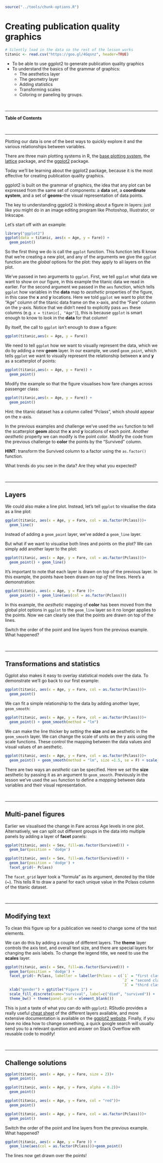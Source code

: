 
```r
source("../tools/chunk-options.R")
```

# Creating publication quality graphics


```r
# Silently load in the data so the rest of the lesson works
titanic <- read.csv("https://goo.gl/4Gqsnz", header=TRUE)

```

<!--sec data-title="Learning Objectives" data-id="obj" data-show=true data-collapse=false ces-->

* To be able to use ggplot2 to generate publication quality graphics
* To understand the basics of the grammar of graphics:
   - The aesthetics layer
   - The geometry layer
   - Adding statistics
   - Transforming scales
   - Coloring or paneling by groups.

<!--endsec-->

<br>

---

**Table of Contents**

<!-- toc -->

<br>

---

Plotting our data is one of the best ways to
quickly explore it and the various relationships
between variables.

There are three main plotting systems in R,
the [base plotting system][base], the [lattice][lattice]
package, and the [ggplot2][ggplot2] package.

[base]: http://www.statmethods.net/graphs/
[lattice]: http://www.statmethods.net/advgraphs/trellis.html
[ggplot2]: http://www.statmethods.net/advgraphs/ggplot2.html

Today we'll be learning about the ggplot2 package, because
it is the most effective for creating publication quality
graphics.

ggplot2 is built on the grammar of graphics, the idea that any plot can be
expressed from the same set of components: a **data** set, a
**coordinate system**, and a set of **geoms**--the visual representation of data
points.

The key to understanding ggplot2 is thinking about a figure in layers: just like
you might do in an image editing program like Photoshop, Illustrator, or
Inkscape.

Let's start off with an example:

```r
library("ggplot2")
ggplot(data = titanic, aes(x = Age, y = Fare)) +
  geom_point()
```

So the first thing we do is call the `ggplot` function. This function lets R
know that we're creating a new plot, and any of the arguments we give the
`ggplot` function are the *global* options for the plot: they apply to all
layers on the plot.

We've passed in two arguments to `ggplot`. First, we tell `ggplot` what data we
want to show on our figure, in this example the titanic data we read in
earlier. For the second argument we passed in the `aes` function, which
tells `ggplot` how variables in the **data** map to *aesthetic* properties of
the figure, in this case the **x** and **y** locations. Here we told `ggplot` we
want to plot the "Age" column of the titanic data frame on the x-axis, and
the "Fare" column on the y-axis. Notice that we didn't need to explicitly
pass `aes` these columns (e.g. `x = titanic[, "Age"]`), this is because
`ggplot` is smart enough to know to look in the **data** for that column!

By itself, the call to `ggplot` isn't enough to draw a figure:

```r
ggplot(titanic,aes(x = Age, y = Fare))
```

We need to tell `ggplot` how we want to visually represent the data, which we
do by adding a new **geom** layer. In our example, we used `geom_point`, which
tells `ggplot` we want to visually represent the relationship between **x** and
**y** as a scatterplot of points:

```r
ggplot(titanic,aes(x = Age, y = Fare)) +
  geom_point()
```


<!--sec data-title="Challenge 1" data-id="ch1" data-show=true data-collapse=false ces-->

Modify the example so that the figure visualises how fare changes across passenger class:

```r
ggplot(titanic,aes(x = Age, y = Fare)) +
  geom_point()
```

Hint: the titanic dataset has a column called "Pclass", which should appear on the x-axis.

<!--endsec-->

<!--sec data-title="Challenge 2" data-id="ch2" data-show=true data-collapse=false ces-->

In the previous examples and challenge we've used the `aes` function to tell the scatterplot **geom** about the **x** and **y** locations of each point.
Another *aesthetic* property we can modify is the point *color*. Modify the
code from the previous challenge to **color** the points by the "Survived"
column.

**HINT**: transform the Survived column to a factor using the `as.factor()` function.

What trends do you see in the data? Are they what you expected?
<!--endsec-->

<br>

---

## Layers

We could also make a line plot.
Instead, let's tell `ggplot` to visualise the data as a line plot:

```r
ggplot(titanic, aes(x = Age, y = Fare, col = as.factor(Pclass)))+
  geom_line()
```

Instead of adding a `geom_point` layer, we've added a `geom_line` layer. 

But what if we want to visualise both lines and points on the plot? We can
simply add another layer to the plot:

```r
ggplot(titanic, aes(x = Age, y = Fare, col = as.factor(Pclass)))+
  geom_point() + geom_line()
```

It's important to note that each layer is drawn on top of the previous layer. In
this example, the points have been drawn *on top of* the lines. Here's a
demonstration:

```r

ggplot(titanic, aes(x = Age, y = Fare ))+
  geom_point() + geom_line(aes(col = as.factor(Pclass)))
```

In this example, the *aesthetic* mapping of **color** has been moved from the
global plot options in `ggplot` to the `geom_line` layer so it no longer applies
to the points. Now we can clearly see that the points are drawn on top of the
lines.

<!--sec data-title="Challenge 3" data-id="ch3" data-show=true data-collapse=false ces-->

Switch the order of the point and line layers from the previous example. What happened?

<!--endsec-->

<br>

---

## Transformations and statistics

Ggplot also makes it easy to overlay statistical models over the data. To
demonstrate we'll go back to our first example:

```r

ggplot(titanic, aes(x = Age, y = Fare, col = as.factor(Pclass)))+
  geom_point()
```

We can fit a simple relationship to the data by adding another layer,
`geom_smooth`:

```r

ggplot(titanic, aes(x = Age, y = Fare, col = as.factor(Pclass)))+
  geom_point() + geom_smooth(method = "lm")
```

We can make the line thicker by *setting* the **size** and **se** aesthetic in the
`geom_smooth` layer. We can change the scale of units on the y axis using the scale functions. These control the mapping between the data values and visual values of an aesthetic.

```r
ggplot(titanic, aes(x = Age, y = Fare, col = as.factor(Pclass)))+
  geom_point() + geom_smooth(method = "lm", size =1.5, se = F) + scale_y_log10()
```

There are two ways an *aesthetic* can be specified. Here we *set* the **size**
aesthetic by passing it as an argument to `geom_smooth`. Previously in the
lesson we've used the `aes` function to define a *mapping* between data
variables and their visual representation.


<br>

---

## Multi-panel figures

Earlier we visualised the change in Fare across Age levels
in one plot. Alternatively, we can split out different groups in the data into multiple panels
by adding a layer of **facet** panels:

```r

ggplot(titanic, aes(x = Sex, fill=as.factor(Survived))) + 
  geom_bar(position = 'dodge') 
```

```r

ggplot(titanic, aes(x = Sex, fill=as.factor(Survived))) + 
  geom_bar(position = 'dodge') + 
  facet_grid(~ Pclass)
```

The `facet_grid` layer took a "formula" as its argument, denoted by the tilde
(~). This tells R to draw a panel for each unique value in the Pclass column
of the titanic dataset.

<br>

---

## Modifying text

To clean this figure up for a publication we need to change some of the text
elements. 

We can do this by adding a couple of different layers. The **theme** layer
controls the axis text, and overall text size, and there are special layers
for changing the axis labels. To change the legend title, we need to use the
**scales** layer.

```r

ggplot(titanic, aes(x = Sex, fill=as.factor(Survived))) + 
  geom_bar(position = 'dodge') + 
  facet_grid(~ Pclass, labeller = labeller(Pclass = c(`1` = "first class", 
                                                      `2` = "second class", 
                                                      `3` = "third class"))) +
  xlab("gender") + ggtitle("Figure 1") +
  scale_fill_discrete(name="survival", label=c("died", "survived")) + 
  theme_bw() + theme(panel.grid = element_blank())

```


This is just a taste of what you can do with `ggplot2`. RStudio provides a
really useful [cheat sheet][cheat] of the different layers available, and more
extensive documentation is available on the [ggplot2 website][ggplot-doc].
Finally, if you have no idea how to change something, a quick google search will
usually send you to a relevant question and answer on Stack Overflow with reusable
code to modify!

[cheat]: http://www.rstudio.com/wp-content/uploads/2015/03/ggplot2-cheatsheet.pdf
[ggplot-doc]: http://docs.ggplot2.org/current/


<br>

---

## Challenge solutions

<!--sec data-title="Solution to Challenge 1" data-id="ch1sol" data-show=true data-collapse=true ces-->

```r

ggplot(titanic, aes(x = Age, y = Fare, size = 2))+
  geom_point()
```

```r

ggplot(titanic, aes(x = Age, y = Fare, alpha = 0.2))+
  geom_point()
```

```r
ggplot(titanic, aes(x = Age, y = Fare, col = "red"))+
  geom_point()
```

<!--endsec-->

<!--sec data-title="Solution to Challenge 2" data-id="ch2sol" data-show=true data-collapse=true ces-->

```r
ggplot(titanic, aes(x = Age, y = Fare, col = as.factor(Pclass)))+
  geom_point()
```

<!--endsec-->

<!--sec data-title="Solution to Challenge 3" data-id="ch3sol" data-show=true data-collapse=true ces-->

Switch the order of the point and line layers from the previous example. What happened?

```r
ggplot(titanic, aes(x = Age, y = Fare )) + 
  geom_line(aes(col = as.factor(Pclass)))+geom_point()
```
 
The lines now get drawn over the points!

<!--endsec-->

